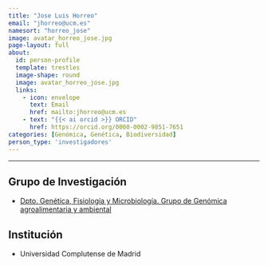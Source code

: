 ```yaml
---
title: "Jose Luis Horreo"
email: "jhorreo@ucm.es"  
namesort: "horreo_jose"
image: avatar_horreo_jose.jpg
page-layout: full
about: 
  id: person-profile
  template: trestles
  image-shape: round
  image: avatar_horreo_jose.jpg
  links:
    - icon: envelope
      text: Email
      href: mailto:jhorreo@ucm.es
    - text: "{{< ai orcid >}} ORCID"
      href: https://orcid.org/0000-0002-9851-7651
categories: [Genómica, Genética, Biodiversidad]
person_type: 'investigadores'
---
```

 
<hr>

:::{#person-profile}

## Grupo de Investigación
- [Dpto. Genética, Fisiología y Microbiología. Grupo de Genómica agroalimentaria y ambiental](https://produccioncientifica.ucm.es/grupos/4973/detalle)

## Institución
- Universidad Complutense de Madrid

:::
